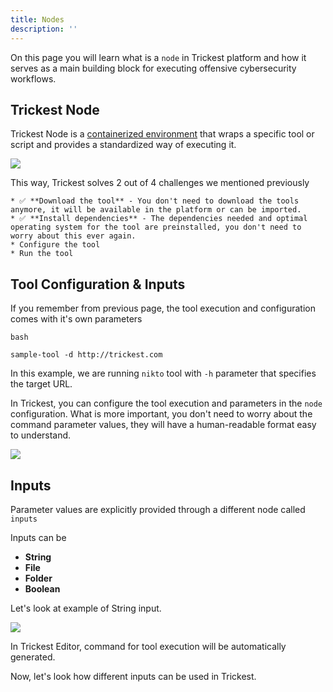 ```yaml
---
title: Nodes
description: ''
---
```


On this page you will learn what is a `node` in Trickest platform and how it serves as a main building block for executing offensive cybersecurity workflows.

## Trickest Node

Trickest Node is a [containerized environment](https://en.wikipedia.org/wiki/Containerization_(computing)) that wraps a specific tool or script and provides a standardized way of executing it.

<img src="/images/transform.png" />

This way, Trickest solves 2 out of 4 challenges we mentioned previously

    * ✅ **Download the tool** - You don't need to download the tools anymore, it will be available in the platform or can be imported.
    * ✅ **Install dependencies** - The dependencies needed and optimal operating system for the tool are preinstalled, you don't need to worry about this ever again.
    * Configure the tool
    * Run the tool

## Tool Configuration & Inputs

If you remember from previous page, the tool execution and configuration comes with it's own parameters

```
bash 

sample-tool -d http://trickest.com

```

In this example, we are running `nikto` tool with `-h` parameter that specifies the target URL.

In Trickest, you can configure the tool execution and parameters in the `node` configuration. What is more important, you don't need to worry about the command parameter values, they will have a human-readable format easy to understand.

<Frame caption="Trickest Tool with a parameter">
  <img src="/images/sample-tool.png" />
</Frame>


## Inputs

Parameter values are explicitly provided through a different node called `inputs`

Inputs can be 

* **String** 
* **File**
* **Folder**
* **Boolean**

Let's look at example of String input.

<Frame caption="Trickest Tool with string input">
  <img src="/images/sample-tool-with-string-connection.png" />
</Frame>

<Tip>In Trickest Editor, command for tool execution will be automatically generated.</Tip>

Now, let's look how different inputs can be used in Trickest.